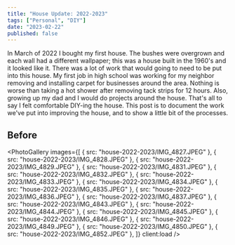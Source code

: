 ```yaml
---
title: "House Update: 2022-2023"
tags: ["Personal", "DIY"]
date: "2023-02-22"
published: false
---
```



In March of 2022 I bought my first house. The bushes were overgrown and each wall had a different wallpaper; this was a house built in the 1960's and it looked like it. There was a lot of work that would going to need to be put into this house. My first job in high school was working for my neighbor removing and installing carpet for businesses around the area. Nothing is worse than taking a hot shower after removing tack strips for 12 hours. Also, growing up my dad and I would do projects around the house. That's all to say I felt comfortable DIY-ing the house. This post is to document the work we've put into improving the house, and to show a little bit of the processes.

## Before

<PhotoGallery
  images={[
    { src: "house-2022-2023/IMG_4827.JPEG" },
    { src: "house-2022-2023/IMG_4828.JPEG" },
    { src: "house-2022-2023/IMG_4829.JPEG" },
    { src: "house-2022-2023/IMG_4831.JPEG" },
    { src: "house-2022-2023/IMG_4832.JPEG" },
    { src: "house-2022-2023/IMG_4833.JPEG" },
    { src: "house-2022-2023/IMG_4834.JPEG" },
    { src: "house-2022-2023/IMG_4835.JPEG" },
    { src: "house-2022-2023/IMG_4836.JPEG" },
    { src: "house-2022-2023/IMG_4837.JPEG" },
    { src: "house-2022-2023/IMG_4843.JPEG" },
    { src: "house-2022-2023/IMG_4844.JPEG" },
    { src: "house-2022-2023/IMG_4845.JPEG" },
    { src: "house-2022-2023/IMG_4846.JPEG" },
    { src: "house-2022-2023/IMG_4849.JPEG" },
    { src: "house-2022-2023/IMG_4850.JPEG" },
    { src: "house-2022-2023/IMG_4852.JPEG" },
  ]}
  client:load
/>
